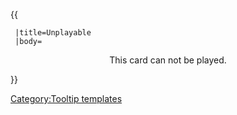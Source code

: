 {{ {{{1|Tooltip hover box}}}
  |title=Unplayable
  |body=<center>This card can not be played.
</center>
}}<noinclude>[[Category:Tooltip templates]]</noinclude>